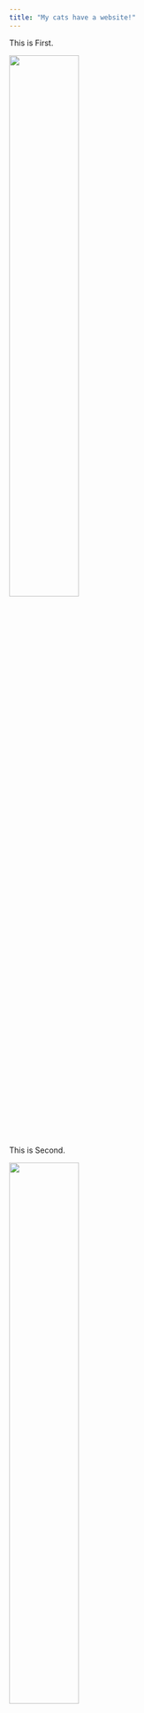 ```yaml
---
title: "My cats have a website!"
---
```


This is First.

<img src="https://i4.ytimg.com/vi/Oj1I-edHFnY/hqdefault.jpg" style="width:50%">

This is Second.

<img src="https://i2.ytimg.com/vi/mAIsvROw1WQ/hqdefault.jpg" style="width:50%">

They are Third!

<img src="https://i2.ytimg.com/vi/MQGnNfzLu74/hqdefault.jpg" style="width:50%">